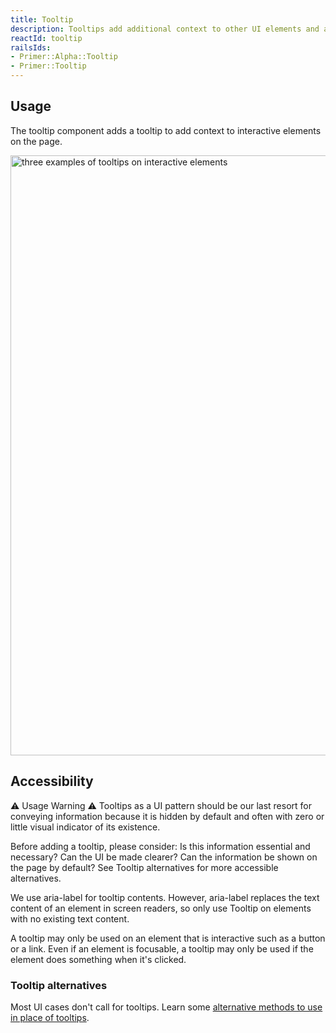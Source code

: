 ```yaml
---
title: Tooltip
description: Tooltips add additional context to other UI elements and appear on mouse hover or keyboard focus.
reactId: tooltip
railsIds:
- Primer::Alpha::Tooltip
- Primer::Tooltip
---
```




## Usage

The tooltip component adds a tooltip to add context to interactive elements on the page.

<img
  width="960"
  role="presentation"
  src="https://github.com/primer/design/assets/586552/787873b7-d496-454c-b669-0c2400ef503f"
  alt="three examples of tooltips on interactive elements"
/>

## Accessibility

<Note variant="danger">
  <Text sx={{display: 'block', fontWeight: 'bold', mb: 2}}>⚠️ Usage Warning ⚠️</Text>
  <Text>Tooltips as a UI pattern should be our last resort for conveying information because it is hidden by default and often with zero or little visual indicator of its existence.</Text>
</Note>

Before adding a tooltip, please consider: Is this information essential and necessary? Can the UI be made clearer? Can the information be shown on the page by default? See Tooltip alternatives for more accessible alternatives.

We use aria-label for tooltip contents. However, aria-label replaces the text content of an element in screen readers, so only use Tooltip on elements with no existing text content.

A tooltip may only be used on an element that is interactive such as a button or a link. Even if an element is focusable, a tooltip may only be used if the element does something when it's clicked.

### Tooltip alternatives

Most UI cases don't call for tooltips. Learn some [alternative methods to use in place of tooltips](/../guides/accessibility/tooltip-alternatives).

